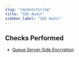 ```yaml
---
slug: "sqsmonitoring"
title: "SQS Audit"
sidebar_label: "SQS Audit"
---
```


## Checks Performed

- [Queue Server-Side Encryption](sqsmonitoring/rules/queue_server_side_encryption)
